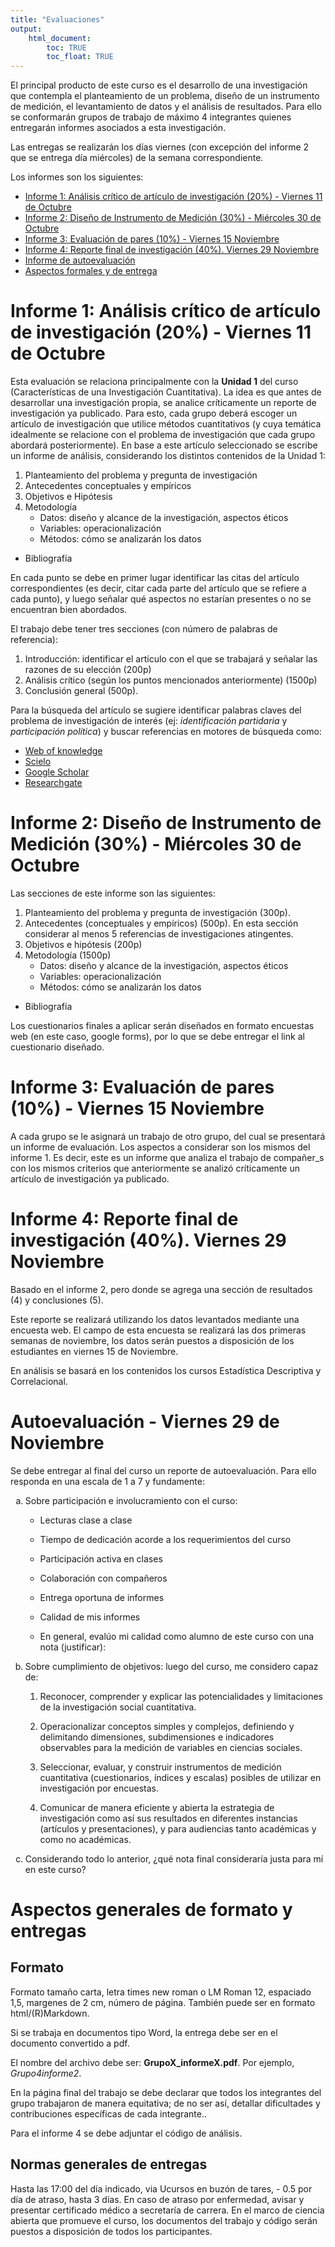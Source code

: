 ```yaml
---
title: "Evaluaciones"
output:
    html_document:
        toc: TRUE
        toc_float: TRUE
---
```


El principal producto de este curso es el desarrollo de una investigación que contempla el planteamiento de un problema, diseño de un instrumento de medición, el levantamiento de datos y el análisis de resultados. Para ello se conformarán grupos de trabajo de máximo 4 integrantes quienes entregarán informes asociados a esta investigación.

Las entregas se realizarán los días viernes (con excepción del informe 2 que se entrega día miércoles) de la semana correspondiente.

Los informes son los siguientes:

- [Informe 1: Análisis crítico de artículo de investigación (20%) - Viernes 11 de Octubre](#inf1)
- [Informe 2: Diseño de Instrumento de Medición (30%) - Miércoles 30 de Octubre](#inf2)
- [Informe 3: Evaluación de pares (10%) - Viernes 15 Noviembre](#inf3)
- [Informe 4: Reporte final de investigación (40%).  Viernes 29 Noviembre](#inf4)
- [Informe de autoevaluación](#inf5)
- [Aspectos formales y de entrega](#asp)

# Informe 1: Análisis crítico de artículo de investigación (20%) - Viernes 11 de Octubre {#inf1}

Esta evaluación se relaciona principalmente con la **Unidad 1** del curso (Características de una Investigación Cuantitativa). La idea es que antes de desarrollar una investigación propia, se analice críticamente un reporte de investigación ya publicado. Para esto, cada grupo deberá escoger un artículo de investigación que utilice métodos cuantitativos (y cuya temática idealmente se relacione con el problema de investigación que cada grupo abordará posteriormente). En base a este artículo seleccionado se escribe un informe de análisis, considerando los distintos contenidos de la Unidad 1:

1. Planteamiento del problema y pregunta de investigación
2. Antecedentes conceptuales y empíricos
3. Objetivos e Hipótesis
4. Metodología
    - Datos: diseño y alcance de la investigación, aspectos éticos
    - Variables: operacionalización
    - Métodos: cómo se analizarán los datos
- Bibliografía

En cada punto se debe en primer lugar identificar las citas del artículo correspondientes (es decir, citar cada parte del artículo que se refiere a cada punto), y luego señalar qué aspectos no estarían presentes o no se encuentran bien abordados.

El trabajo debe tener tres secciones (con número de palabras de referencia):

1. Introducción: identificar el artículo con el que se trabajará y señalar las razones de su elección (200p)
2. Análisis crítico (según los puntos mencionados anteriormente) (1500p)
3. Conclusión general (500p).

Para la búsqueda del artículo se sugiere identificar palabras claves del problema de investigación de interés (ej: _identificación partidaria_ y _participación política_) y buscar referencias en motores de búsqueda como:

- [Web of knowledge](http://apps.webofknowledge.com)
- [Scielo](https://www.scielo.org)
- [Google Scholar](https://scholar.google.cl/)
- [Researchgate](https://www.researchgate.net/)

# Informe 2: Diseño de Instrumento de Medición (30%) - Miércoles 30 de Octubre {#inf2}

Las secciones de este informe son las siguientes:

1. Planteamiento del problema y pregunta de investigación (300p).
2. Antecedentes (conceptuales y empíricos) (500p). En esta sección considerar al menos 5 referencias de investigaciones atingentes.
3. Objetivos e hipótesis (200p)
4. Metodología (1500p)
    - Datos: diseño y alcance de la investigación, aspectos éticos
    - Variables: operacionalización
    - Métodos: cómo se analizarán los datos
- Bibliografía

Los cuestionarios finales a aplicar serán diseñados en formato encuestas web (en este caso, google forms), por lo que se debe entregar el link al cuestionario diseñado.


# Informe 3: Evaluación de pares (10%) - Viernes 15 Noviembre {#inf3}

A cada grupo se le asignará un trabajo de otro grupo, del cual se presentará un informe de evaluación. Los aspectos a considerar son los mismos del informe 1. Es decir, este es un informe que analiza el trabajo de compañer_s con los mismos criterios que anteriormente se analizó críticamente un artículo de investigación ya publicado.

# Informe 4: Reporte final de investigación (40%).  Viernes 29 Noviembre {#inf4}

Basado en el informe 2, pero donde se agrega una sección de resultados (4) y conclusiones (5).


Este reporte se realizará utilizando los datos levantados mediante una encuesta web. El campo de esta encuesta se realizará las dos primeras semanas de noviembre, los datos serán puestos a disposición de los estudiantes en viernes 15 de Noviembre.

En análisis se basará en los contenidos los cursos Estadística Descriptiva y Correlacional.


# Autoevaluación - Viernes 29 de Noviembre {#inf5}

Se debe entregar al final del curso un reporte de autoevaluación. Para ello responda en una escala de 1 a 7 y fundamente:

a) Sobre participación e involucramiento con el curso:

    -   Lecturas clase a clase

    -   Tiempo de dedicación acorde a los requerimientos del curso

    -   Participación activa en clases

    -   Colaboración con compañeros

    -   Entrega oportuna de informes

    -   Calidad de mis informes

    -   En general, evalúo mi calidad como alumno de este curso con una nota (justificar):

b) Sobre cumplimiento de objetivos: luego del curso, me considero capaz de:

    1. Reconocer, comprender y explicar las potencialidades y limitaciones de la investigación social cuantitativa.

    2. Operacionalizar conceptos simples y complejos, definiendo y delimitando dimensiones, subdimensiones e indicadores observables para la medición de variables en ciencias sociales.

    3. Seleccionar, evaluar, y construir instrumentos de medición cuantitativa (cuestionarios, índices y escalas) posibles de utilizar en investigación por encuestas.

    4. Comunicar de manera eficiente y abierta la estrategia de investigación como así sus resultados en diferentes instancias (artículos y presentaciones), y para audiencias tanto académicas y como no académicas.


c) Considerando todo lo anterior, ¿qué nota final consideraría justa para mí en este curso?

# Aspectos generales de formato y entregas {#asp}


## Formato

Formato tamaño carta, letra times new roman o LM Roman 12, espaciado 1,5, margenes de 2 cm, número de página. También puede ser en formato html/(R)Markdown.

Si se trabaja en documentos tipo Word, la entrega debe ser en el documento convertido a pdf.

El nombre del archivo debe ser: **GrupoX_informeX.pdf**. Por ejemplo, _Grupo4informe2_.

En la página final del trabajo se debe declarar que todos los integrantes del grupo trabajaron de manera equitativa; de no ser así, detallar dificultades y contribuciones específicas de cada integrante..

Para el informe 4 se debe adjuntar el código de análisis.


## Normas generales de entregas

Hasta las 17:00 del dı́a indicado, via Ucursos en buzón de tares, - 0.5 por dı́a de atraso, hasta 3 dı́as. En caso de atraso por enfermedad, avisar y presentar certificado médico a secretarı́a de carrera. En el marco de ciencia abierta que promueve el curso, los documentos del trabajo y código serán puestos a disposición de todos los participantes.
